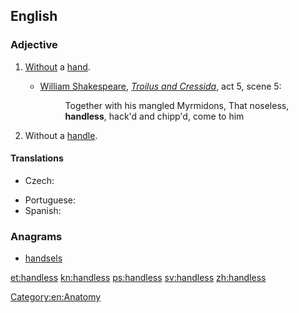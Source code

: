 ==English==

===Adjective===
{{en-adj|-}}

# [[without|Without]] a [[hand]].
#* {{circa|1602}} [[w:William Shakespeare|William Shakespeare]], [[w:Troilus and Cressida|''Troilus and Cressida'']], act 5, scene 5:
#*: Together with his mangled Myrmidons, That noseless, '''handless''', hack'd and chipp'd, come to him
# {{rfv-sense}} Without a [[handle]].

====Translations====
{{trans-top|without a hand}}
* Czech: {{t|cs|bezruký}}
{{trans-mid}}
* Portuguese: {{t|pt|maneta}}
* Spanish: {{t+|es|manco}}
{{trans-bottom}}
{{trans-top|without a handle}}
{{trans-mid}}
{{trans-bottom}}

===Anagrams===
* [[handsels#English|handsels]]

[[Category:en:Anatomy]]

[[et:handless]]
[[kn:handless]]
[[ps:handless]]
[[sv:handless]]
[[zh:handless]]